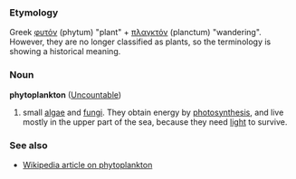 ===Etymology===
Greek [[φυτόν]] (phytum) "plant" + [[πλαγκτόν]] (planctum) "wandering".  However, they are no longer classified as plants, so the terminology is showing a historical meaning.

===Noun===
'''phytoplankton''' ([[Uncountable]])

# small [[algae]] and [[fungi]]. They obtain energy by [[photosynthesis]], and live mostly in the upper part of the sea, because they need [[light]] to survive.

===See also===
*[[w:phytoplankton|Wikipedia article on phytoplankton]]